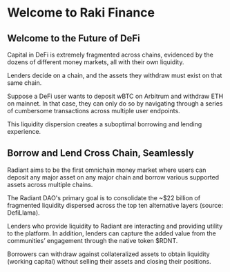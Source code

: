 # Welcome to Raki Finance

## Welcome to the Future of DeFi

Capital in DeFi is extremely fragmented across chains, evidenced by the dozens of different money markets, all with their own liquidity.

Lenders decide on a chain, and the assets they withdraw must exist on that same chain.

Suppose a DeFi user wants to deposit wBTC on Arbitrum and withdraw ETH on mainnet. In that case, they can only do so by navigating through a series of cumbersome transactions across multiple user endpoints.

This liquidity dispersion creates a suboptimal borrowing and lending experience.

## Borrow and Lend Cross Chain, Seamlessly

Radiant aims to be the first omnichain money market where users can deposit any major asset on any major chain and borrow various supported assets across multiple chains.

The Radiant DAO's primary goal is to consolidate the ~$22 billion of fragmented liquidity dispersed across the top ten alternative layers (source: DefiLlama).

Lenders who provide liquidity to Radiant are interacting and providing utility to the platform. In addition, lenders can capture the added value from the communities’ engagement through the native token $RDNT.

Borrowers can withdraw against collateralized assets to obtain liquidity (working capital) without selling their assets and closing their positions.
